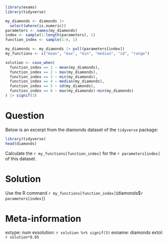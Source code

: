 ```r
library(exams)
library(tidyverse)

my_diamonds <- diamonds |> 
  select(where(is.numeric))
parameters <- names(my_diamonds)
index <- sample(1:length(parameters), 1)
function_index <- sample(1:6, 1)

my_diamonds <- my_diamonds |> pull(parameters[index])
my_functions <- c("mean", "max", "min", "median", "sd", "range")

solution <- case_when(
  function_index == 1 ~ mean(my_diamonds),
  function_index == 2 ~ max(my_diamonds),
  function_index == 3 ~ min(my_diamonds),
  function_index == 4 ~ median(my_diamonds),
  function_index == 5 ~ sd(my_diamonds),
  function_index == 6 ~ max(my_diamonds)-min(my_diamonds)
) |> signif(3)


```


Question
========
Below is an excerpt from the diamonds dataset of the `tidyverse` package:

```r
library(tidyverse)
head(diamonds)
```

Calculate the `r my_functions[function_index]` for the `r parameters[index]` of this dataset.


Solution
========
Use the R command `r my_functions[function_index]`(diamonds$`r parameters[index]`)



Meta-information
================
extype: num
exsolution: `r solution %>% signif(3)`
exname: diamonds
extol: `r solution*0.05`
